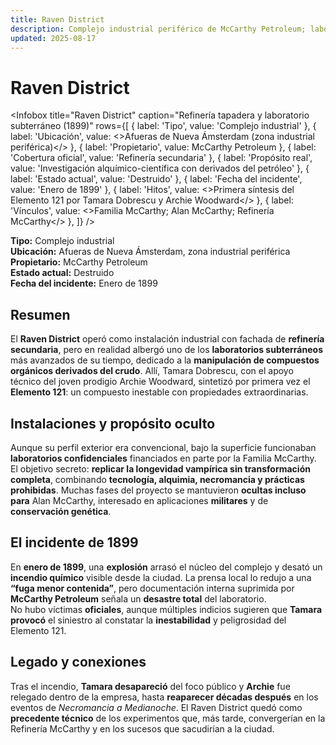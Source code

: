 ```yaml
---
title: Raven District
description: Complejo industrial periférico de McCarthy Petroleum; laboratorio subterráneo donde Tamara Dobrescu y Archie Woodward sintetizaron por primera vez el Elemento 121. Destruido en 1899.
updated: 2025-08-17
---
```



# Raven District

<Infobox
  title="Raven District"
  caption="Refinería tapadera y laboratorio subterráneo (1899)"
  rows={[
    { label: 'Tipo', value: 'Complejo industrial' },
    { label: 'Ubicación', value: <>Afueras de <Link to="/CrSaSo/lugares/Nueva%20Ámsterdam">Nueva Ámsterdam</Link> (zona industrial periférica)</> },
    { label: 'Propietario', value: <Link to="/CrSaSo/organizaciones/McCarthy%20Petroleum">McCarthy Petroleum</Link> },
    { label: 'Cobertura oficial', value: 'Refinería secundaria' },
    { label: 'Propósito real', value: 'Investigación alquímico-científica con derivados del petróleo' },
    { label: 'Estado actual', value: 'Destruido' },
    { label: 'Fecha del incidente', value: 'Enero de 1899' },
    { label: 'Hitos', value: <>Primera síntesis del <Link to="/CrSaSo/otros/Elemento%20121">Elemento 121</Link> por <Link to="/CrSaSo/personajes/Tamara%20Dobrescu">Tamara Dobrescu</Link> y <Link to="/CrSaSo/personajes/Archie%20Woodward">Archie Woodward</Link></> },
    { label: 'Vínculos', value: <><Link to="/CrSaSo/familias/Familia%20McCarthy">Familia McCarthy</Link>; <Link to="/CrSaSo/personajes/Alan%20McCarthy">Alan McCarthy</Link>; <Link to="/CrSaSo/lugares/Refiner%C3%ADa%20McCarthy">Refinería McCarthy</Link></> },
  ]}
/>

**Tipo:** Complejo industrial  
**Ubicación:** Afueras de <Link to="/CrSaSo/lugares/Nueva%20Ámsterdam">Nueva Ámsterdam</Link>, zona industrial periférica  
**Propietario:** <Link to="/CrSaSo/organizaciones/McCarthy%20Petroleum">McCarthy Petroleum</Link>  
**Estado actual:** Destruido  
**Fecha del incidente:** Enero de 1899

## Resumen
El **Raven District** operó como instalación industrial con fachada de **refinería secundaria**, pero en realidad albergó uno de los **laboratorios subterráneos** más avanzados de su tiempo, dedicado a la **manipulación de compuestos orgánicos derivados del crudo**. Allí, <Link to="/CrSaSo/personajes/Tamara%20Dobrescu">Tamara Dobrescu</Link>, con el apoyo técnico del joven prodigio <Link to="/CrSaSo/personajes/Archie%20Woodward">Archie Woodward</Link>, sintetizó por primera vez el **<Link to="/CrSaSo/otros/Elemento%20121">Elemento 121</Link>**: un compuesto inestable con propiedades extraordinarias.

## Instalaciones y propósito oculto
Aunque su perfil exterior era convencional, bajo la superficie funcionaban **laboratorios confidenciales** financiados en parte por la <Link to="/CrSaSo/familias/Familia%20McCarthy">Familia McCarthy</Link>. El objetivo secreto: **replicar la longevidad vampírica sin transformación completa**, combinando **tecnología, alquimia, necromancia y prácticas prohibidas**. Muchas fases del proyecto se mantuvieron **ocultas incluso para** <Link to="/CrSaSo/personajes/Alan%20McCarthy">Alan McCarthy</Link>, interesado en aplicaciones **militares** y de **conservación genética**.

## El incidente de 1899
En **enero de 1899**, una **explosión** arrasó el núcleo del complejo y desató un **incendio químico** visible desde la ciudad. La prensa local lo redujo a una **“fuga menor contenida”**, pero documentación interna suprimida por **McCarthy Petroleum** señala un **desastre total** del laboratorio.  
No hubo víctimas **oficiales**, aunque múltiples indicios sugieren que **Tamara** **provocó** el siniestro al constatar la **inestabilidad** y peligrosidad del Elemento 121.

## Legado y conexiones
Tras el incendio, **Tamara desapareció** del foco público y **Archie** fue relegado dentro de la empresa, hasta **reaparecer décadas después** en los eventos de _Necromancia a Medianoche_. El Raven District quedó como **precedente técnico** de los experimentos que, más tarde, convergerían en la <Link to="/CrSaSo/lugares/Refiner%C3%ADa%20McCarthy">Refinería McCarthy</Link> y en los sucesos que sacudirían a la ciudad.

